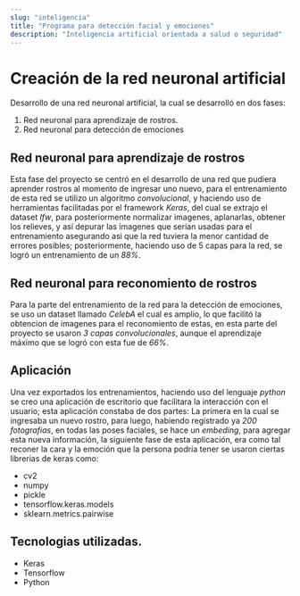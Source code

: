 ```yaml
---
slug: "inteligencia"
title: "Programa para detección facial y emociones"
description: "Inteligencia artificial orientada a salud o seguridad"
---
```


# Creación de la red neuronal artificial
Desarrollo de una red neuronal artificial, la cual se desarrolló en dos fases: 
1. Red neuronal para aprendizaje de rostros.
2. Red neuronal para detección de emociones

## Red neuronal para aprendizaje de rostros
Esta fase del proyecto se centró en el desarrollo de una red que pudiera aprender rostros al momento de ingresar uno nuevo,
para el entrenamiento de esta red se utilizo un algoritmo *convolucional*, y haciendo uso de herramientas facilitadas
por el framework *Keras*, del cual se extrajo el dataset *lfw*, para posteriormente
normalizar imagenes, aplanarlas, obtener los relieves, y así depurar las imagenes que serían usadas para el entrenamiento
asegurando asi que la red tuviera la menor cantidad de errores posibles;
posteriormente, haciendo uso de 5 capas para la red, se logró un entrenamiento
de un *88%*.

## Red neuronal para reconomiento de rostros
Para la parte del entrenamiento de la red para la detección de emociones, se uso un dataset llamado *CelebA*
el cual es amplio, lo que facilitó la obtencion de imagenes para el reconomiento de estas,
en esta parte del proyecto se usaron *3 capas convolucionales*, aunque el aprendizaje máximo que se logró con esta fue
de *66%*.

## Aplicación
Una vez exportados los entrenamientos, haciendo uso del lenguaje *python* se creo una aplicación de escritorio
que facilitara la interacción con el usuario; esta aplicación constaba de dos partes: La primera en la cual se ingresaba un nuevo rostro,
para luego, habiendo registrado ya *200 fotografias*, en todas las poses faciales, se hace un *embeding*, para agregar esta nueva información,
la siguiente fase de esta aplicación, era como tal reconer la cara y la emoción que la persona podría tener
se usaron ciertas librerias de keras como:
- cv2
- numpy
- pickle
- tensorflow.keras.models
- sklearn.metrics.pairwise

## Tecnologias utilizadas.
- Keras
- Tensorflow
- Python
